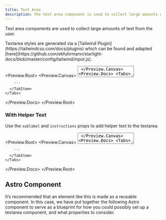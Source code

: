 ```yaml
---
title: Text Area
description: The text area component is used to collect large amounts of text from the user.
---
```



Text area components are used to collect large amounts of text from the user.

<Aside>
  Textarea styles are generated via a [Tailwind
  Plugin](https://tailwindcss.com/docs/plugins) which can be found and adapted
  [here](https://github.com/ekfuhrmann/starlight-docs/blob/master/config/tailwind/input.js).
</Aside>

<Preview.Root>
  <Preview.Canvas>
    <TextArea
      label="Label"
      name="example-1"
      placeholder="Placeholder"
      class="max-w-xs"
    />
  </Preview.Canvas>
  <Preview.Docs>
    <Tabs>
      <TabItem label="Astro" icon="astro">
        ```astro
        <TextArea label="Label" name="example-1" placeholder="Placeholder" />
        ```
      </TabItem>
      <TabItem label="Compiled" icon="seti:html">
        ```html
        <div
          class="field-group"
          data-layout="FieldGroup"
          data-component="TextArea"
        >
          <label for="example-1" id="label-example-1">
            <span class="field-label">Label</span>
          </label>
          <textarea
            class="min-h-[124px] resize-none"
            id="example-1"
            name="input-example-1"
            placeholder="Placeholder"
            aria-labelledby="label-example-1"
          ></textarea>
        </div>
        ```
      </TabItem>
    </Tabs>
  </Preview.Docs>
</Preview.Root>

## API Reference

This component inherits from the [Field Group component](/forms/field-group/).

This component is based on the `<textarea>` element and can take in any additional HTML attributes through the use of the `inputProps` property. The following are the custom props that can be passed to the component.

<PropTable
  rows={[
    {
      prop: 'name',
      type: 'string',
      description:
        'Unique name of the textarea. Should follow a kebab-case naming convention (e.g. "first-name")',
      required: true,
    },
    {
      prop: 'label',
      type: 'string',
      description: 'Visual or assistive label for the textarea',
      required: true,
    },
    {
      prop: 'labelHidden',
      type: 'boolean',
      description:
        'Whether to visually hide the label or not. When hidden, the label will still be available to screen readers',
      default: 'false',
    },
    {
      prop: 'sublabel',
      type: 'string',
      description: 'Sub-label content for the textarea',
    },
    {
      prop: 'instructions',
      type: 'string',
      description:
        'Instructions for the textarea that will be placed below the input',
    },
    {
      prop: 'placeholder',
      type: 'string',
      description: 'Placeholder text for the textarea',
    },
    {
      prop: 'disabled',
      type: 'boolean',
      description: 'Whether the textarea is disabled or not',
      default: 'false',
    },
    {
      prop: 'required',
      type: 'boolean | "long"',
      description:
        'Whether the textarea is required or not. If set to "long", the textarea will be marked as required and include explicit "required" text.',
      default: 'false',
    },
    {
      prop: 'inputProps',
      type: 'HTMLAttributes<textarea>',
      description: 'Additional attributes to pass to the textarea field',
    },
    {
      prop: 'errorMessages',
      type: 'string[]',
      description: 'Error messages to display below the textarea',
    },

]}
/>

## Accessibility

The `<TextArea>` component is designed with accessibility in mind and extends much of the accessibility features from the [`<Field Group>` component](/forms/field-group/#accessibility). The following are some of the field specific accessibility features that are included in the component and worth considering:

- The `aria-labelledby` attribute is used to associate the `label` and `instructions` elements with the input field. This is an important consideration specifically for the instructions so that they are read out by screen readers when the field is focused, rather than after the input field.

## Examples

### Required

Use the `required` prop to mark a field as required. You can also use the `required` prop to mark a field as required and include explicit “required” text by passing the value `"long"`.

<Preview.Root>
  <Preview.Canvas>
    <div class="flex flex-wrap gap-24">
      <TextArea
        label="Label"
        name="example-2"
        required
        placeholder="Placeholder"
        class="flex-1"
      />
      <TextArea
        label="Label"
        name="example-3"
        required="long"
        placeholder="Placeholder"
        class="flex-1"
      />
    </div>
  </Preview.Canvas>
  <Preview.Docs>
    <Tabs>
      <TabItem label="Astro" icon="astro">
        ```astro 'required' /required="long"/
        <TextArea
          label="Label"
          name="example-2"
          required
          placeholder="Placeholder"
        />
        <TextArea
          label="Label"
          name="example-3"
          required="long"
          placeholder="Placeholder"
        />
        ```
      </TabItem>
      <TabItem label="Compiled" icon="seti:html">
        ```html
        <div
          class="field-group"
          data-required=""
          data-layout="FieldGroup"
          data-component="TextArea"
        >
          <label for="example-2" id="label-example-2">
            <span class="field-label">Label</span>
          </label>
          <textarea
            class="min-h-[124px] resize-none"
            id="example-2"
            name="input-example-2"
            placeholder="Placeholder"
            required
            aria-labelledby="label-example-2"
          ></textarea>
        </div>
        <div
          class="field-group"
          data-required="long"
          data-layout="FieldGroup"
          data-component="TextArea"
        >
          <label for="example-3" id="label-example-3">
            <span class="field-label">Label</span>
          </label>
          <textarea
            class="min-h-[124px] resize-none"
            id="example-3"
            name="input-example-3"
            placeholder="Placeholder"
            required
            aria-labelledby="label-example-3"
          ></textarea>
        </div>
        ```
      </TabItem>
    </Tabs>

  </Preview.Docs>
</Preview.Root>

### Disabled

Use the `disabled` prop to disable the textarea.

<Preview.Root>
  <Preview.Canvas>
    <TextArea
      label="Label"
      name="example-4"
      placeholder="Placeholder"
      disabled
      class="max-w-xs"
    />
  </Preview.Canvas>
  <Preview.Docs>
    <Tabs>
      <TabItem label="Astro" icon="astro">
        ```astro "disabled"
        <TextArea
          label="Label"
          name="example-4"
          placeholder="Placeholder"
          disabled
        />
        ```
      </TabItem>
      <TabItem label="Compiled" icon="seti:html">
        ```html
        <div
          class="field-group"
          data-layout="FieldGroup"
          data-component="TextArea"
        >
          <label for="example-4" id="label-example-4">
            <span class="field-label">Label</span>
          </label>
          <textarea
            class="min-h-[124px] resize-none"
            id="example-4"
            name="input-example-4"
            placeholder="Placeholder"
            disabled
            aria-labelledby="label-example-4"
          ></textarea>
        </div>

        ```
      </TabItem>
    </Tabs>

  </Preview.Docs>
</Preview.Root>

### With Helper Text

Use the `sublabel` and `instructions` props to add helper text to the textarea.

<Preview.Root>
  <Preview.Canvas>
    <TextArea
      label="Label"
      name="example-5"
      sublabel="Sublabel lorem ipsum dolor sit amet."
      instructions="Instructions lorem ipsum dolor."
      placeholder="Placeholder"
      class="max-w-xs"
    />
  </Preview.Canvas>
  <Preview.Docs>
    <Tabs>
      <TabItem label="Astro" icon="astro">
        ```astro /sublabel=.*"/ /instructions=.*"/
        <TextArea
          label="Label"
          name="example-5"
          sublabel="Sublabel lorem ipsum dolor sit amet."
          instructions="Instructions lorem ipsum dolor."
          placeholder="Placeholder"
        />
        ```
      </TabItem>
      <TabItem label="Compiled" icon="seti:html">
        ```html
        <div
          class="field-group"
          data-layout="FieldGroup"
          data-component="TextArea"
        >
          <label for="example-5" id="label-example-5">
            <span class="field-label">Label</span>
            <span class="field-sublabel">Sublabel lorem ipsum dolor sit amet.</span>
          </label>
          <textarea
            class="min-h-[124px] resize-none"
            id="example-5"
            name="input-example-5"
            placeholder="Placeholder"
            aria-labelledby="label-example-5 instructions-example-5"
          ></textarea>
          <span class="field-instructions" id="instructions-example-5">
            Instructions lorem ipsum dolor.
          </span>
        </div>
        ```
      </TabItem>
    </Tabs>

  </Preview.Docs>
</Preview.Root>

### With Errors

Use the `errorMessages` prop to display error messages below the textarea.

<Preview.Root>
  <Preview.Canvas>
    <TextArea
      label="Label"
      name="example-6"
      errorMessages={['Error message 1', 'Error message 2']}
      placeholder="Placeholder"
      class="max-w-xs"
    />
  </Preview.Canvas>
  <Preview.Docs>
    <Tabs>
      <TabItem label="Astro" icon="astro">
        ```astro /errorMessages=.*}/
        <TextArea
          label="Label"
          name="example-6"
          errorMessages={['Error message 1', 'Error message 2']}
          placeholder="Placeholder"
        />
        ```
      </TabItem>
      <TabItem label="Compiled" icon="seti:html">
        ```html
        <div
          class="field-group"
          data-state="error"
          data-layout="FieldGroup"
          data-component="TextArea"
        >
          <label for="example-6" id="label-example-6">
            <span class="field-label">Label</span>
          </label>
          <textarea
            class="min-h-[124px] resize-none"
            id="example-6"
            name="input-example-6"
            placeholder="Placeholder"
            aria-labelledby="label-example-6"
          ></textarea>
          <ul class="field-errors">
            <svg
              xmlns="http://www.w3.org/2000/svg"
              viewBox="0 0 24 24"
              fill="none"
              stroke="currentColor"
              stroke-width="2"
              stroke-linecap="round"
              stroke-linejoin="round"
              class="absolute left-0 top-2 size-16 shrink-0"
            >
              <line x1="12" y1="9" x2="12" y2="13"></line>
              <path d="M10.29 3.86L1.82 18a2 2 0 0 0 1.71 3h16.94a2 2 0 0 0 1.71-3L13.71 3.86a2 2 0 0 0-3.42 0z"></path>
              <line x1="12" y1="17" x2="12.01" y2="17"></line>
            </svg>
            <li>Error message 1</li>
            <li>Error message 2</li>
          </ul>
        </div>
        ```
      </TabItem>
    </Tabs>
  </Preview.Docs>
</Preview.Root>

### With Hidden Label

Use the `labelHidden` prop to visually hide the label. When hidden, the label will still be available to screen readers.

<Preview.Root>
  <Preview.Canvas>
    <TextArea
      label="Label"
      name="example-7"
      labelHidden
      placeholder="Placeholder"
      class="max-w-xs"
    />
  </Preview.Canvas>
  <Preview.Docs>
    <Tabs>
      <TabItem label="Astro" icon="astro">
        ```astro "labelHidden"
        <TextArea
          label="Label"
          name="example-7"
          labelHidden
          placeholder="Placeholder"
        />
        ```
      </TabItem>
      <TabItem label="Compiled" icon="seti:html">
        ```html
        <div
          class="field-group"
          data-layout="FieldGroup"
          data-component="TextArea"
        >
          <label for="example-7" id="label-example-7">
            <span class="field-label sr-only">Label</span>
          </label>
          <textarea
            class="min-h-[124px] resize-none"
            id="example-7"
            name="input-example-7"
            placeholder="Placeholder"
            aria-labelledby="label-example-7"
          ></textarea>
        </div>

        ```
      </TabItem>
    </Tabs>

  </Preview.Docs>
</Preview.Root>

## Astro Component

It’s recommended that an element like this is made as a reusable component. In this case, we have put together the following Astro component to serve as a blueprint for how you could possibly set up a textarea component, and what properties to consider.

<Code code={TextAreaRaw} lang="astro" title="TextArea.astro" />
